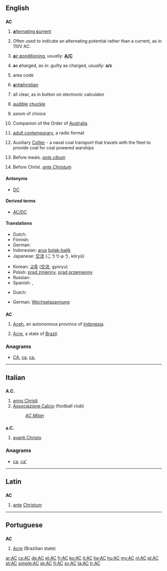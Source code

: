 {{also|Appendix:Variations of "ac"}}
==English==
{{wikipedia}}
==={{initialism}}===
'''AC'''

# {{context|electricity}} [[alternating current|'''a'''lternating '''c'''urrent]]
# {{context|electricity}} Often used to indicate an alternating potential rather than a current, as in 110V AC.
# [[air conditioning|'''a'''ir '''c'''onditioning]], ''usually'':  '''[[A/C]]'''
# {{context|legal}} '''a'''s '''c'''harged, as in:  guilty as charged, ''usually'':  '''a/c'''
# area code
# {{context|religion}} [[antichristian|'''a'''nti'''c'''hristian]]
# all clear, as in button on electronic calculator
# {{context|Internet|slang}} [[audible]] [[chuckle]]
# {{context|set theory}} axiom of choice
# {{context|Australia}} Companion of the Order of [[Australia]].
# {{context|music}} [[w:Adult contemporary|adult contemporary]], a radio format
# {{context|US|military}} Auxiliary [[collier|Collier]] - a naval coal transport that travels with the fleet to provide coal for coal powered warships
# {{context|medical}} Before meals. ''[[ante cibum]]''
# Before Christ. ''[[ante Christum]]''

====Antonyms====
* [[DC]]

====Derived terms====
* [[AC/DC]]

====Translations====
{{trans-top|alternating current}}
* Dutch: {{t+|nl|wisselstroom}}
* Finnish: {{t+|fi|vaihtovirta}}
* German: {{t+|de|Wechselstrom|m}}
* Indonesian: [[arus]] [[bolak-balik]]
* Japanese: [[交流]] (こうりゅう, kōryū)
{{trans-mid}}
* Korean: [[교류]] ([[交流]], gyoryu)
* Polish: [[prąd zmienny]], [[prąd przemienny]]
* Russian: {{t+|ru|переменный ток|m|sc=Cyrl|tr=pereménnyj tok}}
* Spanish: {{t-|es|CA}}, {{t-|es|corriente alterna}}
{{trans-bottom}}
{{trans-top|alternating potential}}
* Dutch: {{t+|nl|wisselspanning}}
{{trans-mid}}
* German: [[Wechselspannung]]
{{trans-bottom}}

==={{abbreviation}}===
'''AC'''

# [[Aceh]], an autonomous province of [[Indonesia]].
# {{context|Brazil}} [[Acre]], a state of [[Brazil]].

===Anagrams===
* [[CA#English|CA]], [[ca#English|ca]], [[ca.#English|ca.]]

----

==Italian==

==={{abbreviation|lang=it}}===
'''A.C.'''

# [[anno Christi]]
# [[Associazione Calcio]] (football club)
#: ''[[w:AC Milan|AC Milan]]''

==={{abbreviation|lang=it}}===
'''a.C.'''

# [[avanti Christo]]

===Anagrams===
* [[ca#Italian|ca]], [[ca'#Italian|ca']]

----

==Latin==

==={{initialism|lang=la}}===
'''AC'''

# [[ante]] [[Christum]]

----

==Portuguese==

==={{abbreviation|lang=pt}}===
'''AC'''

# [[Acre]] (Brazilian state)

[[ar:AC]]
[[cs:AC]]
[[de:AC]]
[[et:AC]]
[[fr:AC]]
[[ko:AC]]
[[it:AC]]
[[he:AC]]
[[hu:AC]]
[[my:AC]]
[[nl:AC]]
[[pl:AC]]
[[pt:AC]]
[[simple:AC]]
[[sk:AC]]
[[fi:AC]]
[[sv:AC]]
[[ta:AC]]
[[tr:AC]]
